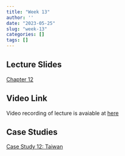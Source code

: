 ```yaml
---
title: "Week 13"
author: ''
date: "2023-05-25"
slug: "week-13"
categories: []
tags: []
---
```


## Lecture Slides

[Chapter 12](/pdf/Todaro12e_PPT_CH12.pdf)


## Video Link

Video recording of lecture is avaiable at [here](https://ksu.zoom.us/rec/play/vR-LhzSzU7IYDPn-wQssdAuHfumm9imMs73CaPNvSpKbiZBZlOXKwwcw9H9EAA3k3NpLNKM17k3o7cqG.qbBqVRUAlrB_Hy8U?canPlayFromShare=true&from=share_recording_detail&continueMode=true&componentName=rec-play&originRequestUrl=https%3A%2F%2Fksu.zoom.us%2Frec%2Fshare%2FJ5eo6Z0y3Bl4IAyRGFROCGPOnmScNmvpBfnaETRMANrmtqyLo3DREYS4iqbYoYNL.j8yTKsw4WRRk8qhS)

## Case Studies

[Case Study 12: Taiwan](/pdf/CaseStudy_12_Taiwan.pdf)

